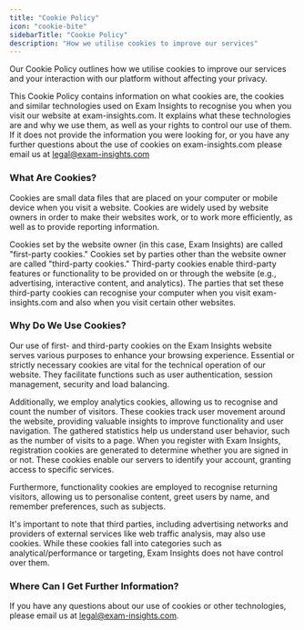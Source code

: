 ```yaml
---
title: "Cookie Policy"
icon: "cookie-bite"
sidebarTitle: "Cookie Policy"
description: "How we utilise cookies to improve our services"
---
```


Our Cookie Policy outlines how we utilise cookies to improve our services and your interaction with our platform without affecting your privacy.

This Cookie Policy contains information on what cookies are, the cookies and similar technologies used on Exam Insights to recognise you when you visit our website at exam-insights.com. It explains what these technologies are and why we use them, as well as your rights to control our use of them. If it does not provide the information you were looking for, or you have any further questions about the use of cookies on exam-insights.com please email us at [legal@exam-insights.com](mailto:legal@exam-insights.com)

### What Are Cookies?

Cookies are small data files that are placed on your computer or mobile device when you visit a website. Cookies are widely used by website owners in order to make their websites work, or to work more efficiently, as well as to provide reporting information.

Cookies set by the website owner (in this case, Exam Insights) are called "first-party cookies." Cookies set by parties other than the website owner are called "third-party cookies." Third-party cookies enable third-party features or functionality to be provided on or through the website (e.g., advertising, interactive content, and analytics). The parties that set these third-party cookies can recognise your computer when you visit exam-insights.com and also when you visit certain other websites.

### Why Do We Use Cookies?

Our use of first- and third-party cookies on the Exam Insights website serves various purposes to enhance your browsing experience. Essential or strictly necessary cookies are vital for the technical operation of our website. They facilitate functions such as user authentication, session management, security and load balancing.

Additionally, we employ analytics cookies, allowing us to recognise and count the number of visitors. These cookies track user movement around the website, providing valuable insights to improve functionality and user navigation. The gathered statistics help us understand user behavior, such as the number of visits to a page. When you register with Exam Insights, registration cookies are generated to determine whether you are signed in or not. These cookies enable our servers to identify your account, granting access to specific services.

Furthermore, functionality cookies are employed to recognise returning visitors, allowing us to personalise content, greet users by name, and remember preferences, such as subjects.

It's important to note that third parties, including advertising networks and providers of external services like web traffic analysis, may also use cookies. While these cookies fall into categories such as analytical/performance or targeting, Exam Insights does not have control over them.

### Where Can I Get Further Information?

If you have any questions about our use of cookies or other technologies, please email us at [legal@exam-insights.com](mailto:legal@exam-insights.com).